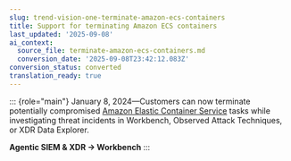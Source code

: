 ```yaml
---
slug: trend-vision-one-terminate-amazon-ecs-containers
title: Support for terminating Amazon ECS containers
last_updated: '2025-09-08'
ai_context:
  source_file: terminate-amazon-ecs-containers.md
  conversion_date: '2025-09-08T23:42:12.083Z'
conversion_status: converted
translation_ready: true
---
```


::: {role="main"}
January 8, 2024—Customers can now terminate potentially compromised [Amazon Elastic Container Service](https://aws.amazon.com/ecs/) tasks while investigating threat incidents in Workbench, Observed Attack Techniques, or XDR Data Explorer.

**Agentic SIEM & XDR → Workbench**
:::
